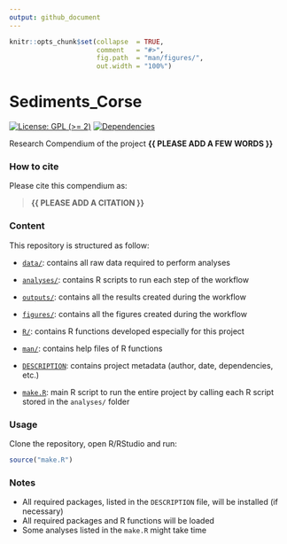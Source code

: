 ```yaml
---
output: github_document
---
```


<!-- README.md is generated from README.Rmd. Please edit that file -->


```r
knitr::opts_chunk$set(collapse  = TRUE,
                      comment   = "#>",
                      fig.path  = "man/figures/",
                      out.width = "100%")
```



# Sediments_Corse


<!-- badges: start -->
[![License: GPL (>= 2)](https://img.shields.io/badge/License-GPL%20%28%3E%3D%202%29-blue.svg)](https://choosealicense.com/licenses/gpl-2.0/)
[![Dependencies](https://img.shields.io/badge/dependencies-2/94-green?style=flat)](#)
<!-- badges: end -->


Research Compendium of the project **{{ PLEASE ADD A FEW WORDS }}**



### How to cite

Please cite this compendium as: 

> **{{ PLEASE ADD A CITATION }}**



### Content

This repository is structured as follow:

- [`data/`](https://github.com/guilhemmarre/Sediments_Corse/tree/master/data):
contains all raw data required to perform analyses

- [`analyses/`](https://github.com/guilhemmarre/Sediments_Corse/tree/master/analyses/):
contains R scripts to run each step of the workflow

- [`outputs/`](https://github.com/guilhemmarre/Sediments_Corse/tree/master/outputs):
contains all the results created during the workflow

- [`figures/`](https://github.com/guilhemmarre/Sediments_Corse/tree/master/figures):
contains all the figures created during the workflow

- [`R/`](https://github.com/guilhemmarre/Sediments_Corse/tree/master/R):
contains R functions developed especially for this project

- [`man/`](https://github.com/guilhemmarre/Sediments_Corse/tree/master/man):
contains help files of R functions

- [`DESCRIPTION`](https://github.com/guilhemmarre/Sediments_Corse/tree/master/DESCRIPTION):
contains project metadata (author, date, dependencies, etc.)

- [`make.R`](https://github.com/guilhemmarre/Sediments_Corse/tree/master/make.R):
main R script to run the entire project by calling each R script stored in the `analyses/` folder



### Usage

Clone the repository, open R/RStudio and run:

```r
source("make.R")
```



### Notes

- All required packages, listed in the `DESCRIPTION` file, will be installed (if necessary)
- All required packages and R functions will be loaded
- Some analyses listed in the `make.R` might take time
